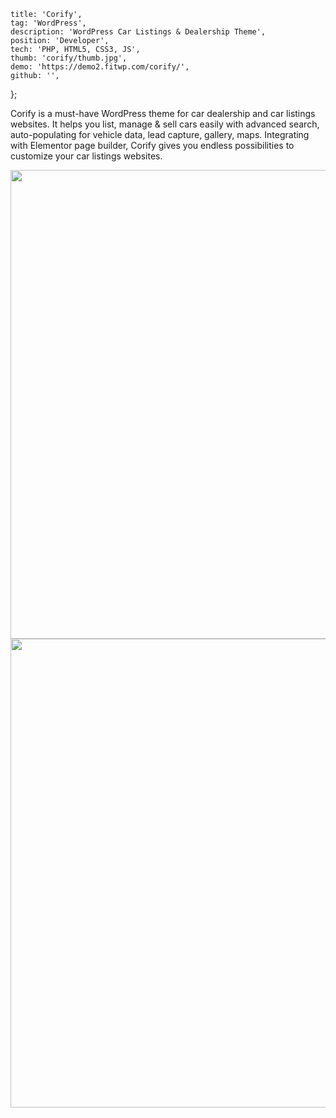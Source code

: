 
	title: 'Corify',
	tag: 'WordPress',
	description: 'WordPress Car Listings & Dealership Theme',
	position: 'Developer',
	tech: 'PHP, HTML5, CSS3, JS',
	thumb: 'corify/thumb.jpg',
	demo: 'https://demo2.fitwp.com/corify/',
	github: '',
};


Corify is a must-have WordPress theme for car dealership and car listings websites. It helps you list, manage & sell cars easily with advanced search, auto-populating for vehicle data, lead capture, gallery, maps. Integrating with Elementor page builder, Corify gives you endless possibilities to customize your car listings websites.

<img src="https://camo.envatousercontent.com/35505aa2582505c51b8f4f8c06e42b04d745e48a/68747470733a2f2f64656d6f322e66697477702e636f6d2f6465736372697074696f6e2f636f726966795f77705f312e706e67" width="1280" height="750" />
<img src="https://camo.envatousercontent.com/767a9d8959c68c7e8d37447e96f6d8dc8408420a/68747470733a2f2f64656d6f322e66697477702e636f6d2f6465736372697074696f6e2f636f726966795f77705f332e706e67" width="1280" height="750" />
